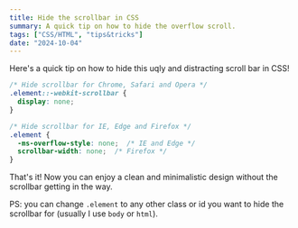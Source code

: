 ```yaml
---
title: Hide the scrollbar in CSS
summary: A quick tip on how to hide the overflow scroll.
tags: ["CSS/HTML", "tips&tricks"]
date: "2024-10-04"
---
```


Here's a quick tip on how to hide this uqly and distracting scroll bar in CSS!

```css
/* Hide scrollbar for Chrome, Safari and Opera */
.element::-webkit-scrollbar {
  display: none;
}

/* Hide scrollbar for IE, Edge and Firefox */
.element {
  -ms-overflow-style: none;  /* IE and Edge */
  scrollbar-width: none;  /* Firefox */
}
```

That's it! Now you can enjoy a clean and minimalistic design without the
scrollbar getting in the way.

PS: you can change `.element` to any other class or id you want to hide the
scrollbar for (usually I use `body` or `html`).
